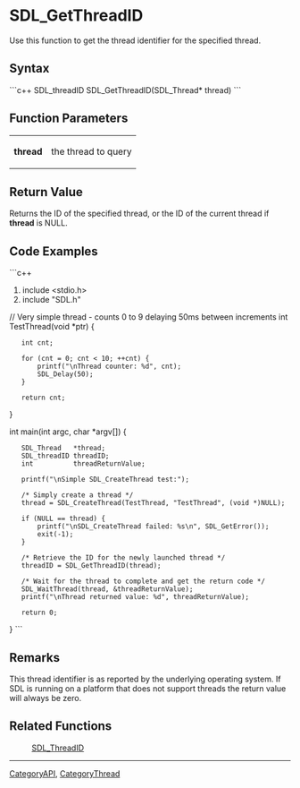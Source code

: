 <!-- pragma section-numbers off -->
<!-- pragma camelcase off -->


= SDL_GetThreadID =
Use this function to get the thread identifier for the specified thread.


== Syntax ==
```c++
SDL_threadID SDL_GetThreadID(SDL_Thread* thread)
```
== Function Parameters ==
{|
|'''thread''' 
|the thread to query
|}


== Return Value ==
Returns the ID of the specified thread, or the ID of the current thread if '''thread''' is NULL.

== Code Examples ==
```c++
#include <stdio.h>
#include "SDL.h"

// Very simple thread - counts 0 to 9 delaying 50ms between increments
int TestThread(void *ptr)
{
    int cnt;

    for (cnt = 0; cnt < 10; ++cnt) {
        printf("\nThread counter: %d", cnt);
        SDL_Delay(50);
    }

    return cnt;
}

int main(int argc, char *argv[])
{
    SDL_Thread   *thread;
    SDL_threadID threadID;
    int          threadReturnValue;

    printf("\nSimple SDL_CreateThread test:");

    /* Simply create a thread */
    thread = SDL_CreateThread(TestThread, "TestThread", (void *)NULL);

    if (NULL == thread) {
        printf("\nSDL_CreateThread failed: %s\n", SDL_GetError());
        exit(-1);
    }

    /* Retrieve the ID for the newly launched thread */
    threadID = SDL_GetThreadID(thread);

    /* Wait for the thread to complete and get the return code */
    SDL_WaitThread(thread, &threadReturnValue);
    printf("\nThread returned value: %d", threadReturnValue);

    return 0;
}
```

== Remarks ==
This thread identifier is as reported by the underlying operating system. If SDL is running on a platform that does not support threads the return value will always be zero.

== Related Functions ==
: [[SDL_ThreadID]]

----
[[CategoryAPI]], [[CategoryThread]]
